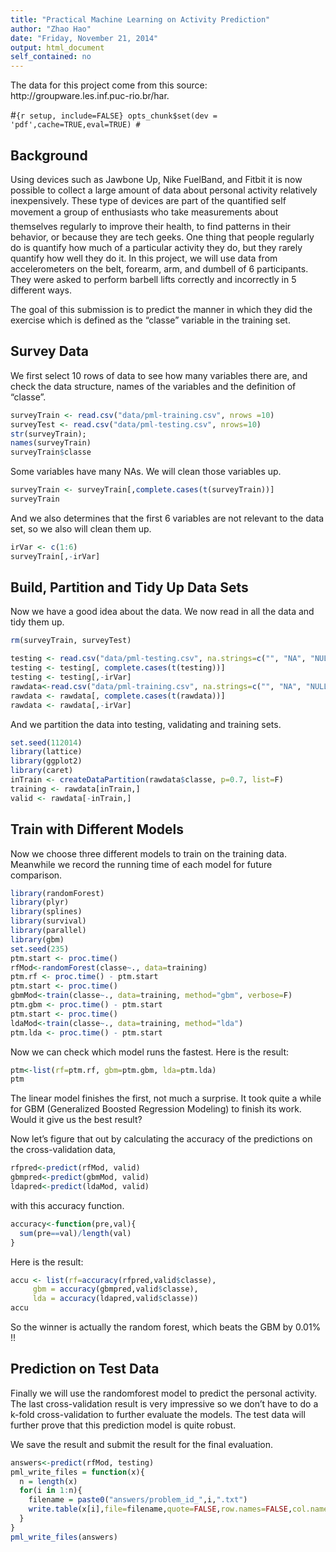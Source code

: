 ```yaml
---
title: "Practical Machine Learning on Activity Prediction"
author: "Zhao Hao"
date: "Friday, November 21, 2014"
output: html_document
self_contained: no
---
```

The data for this project come from this source: http://groupware.les.inf.puc-rio.br/har.

#```{r setup, include=FALSE}
opts_chunk$set(dev = 'pdf',cache=TRUE,eval=TRUE)
#```

## Background
Using devices such as Jawbone Up, Nike FuelBand, and Fitbit it is now possible to collect a large amount of data about personal activity relatively inexpensively. These type of devices are part of the quantified self movement a group of enthusiasts who take measurements about themselves regularly to improve their health, to find patterns in their behavior, or because they are tech geeks. One thing that people regularly do is quantify how much of a particular activity they do, but they rarely quantify how well they do it. In this project, we will use data from accelerometers on the belt, forearm, arm, and dumbell of 6 participants. They were asked to perform barbell lifts correctly and incorrectly in 5 different ways. 

The goal of this submission is to predict the manner in which they did the exercise which is defined as the "classe" variable in the training set.

## Survey Data
We first select 10 rows of data to see how many variables there are, and check the data structure, names of the variables and the definition of "classe".

```r
surveyTrain <- read.csv("data/pml-training.csv", nrows =10)
surveyTest <- read.csv("data/pml-testing.csv", nrows=10)
str(surveyTrain);
names(surveyTrain)
surveyTrain$classe
```

Some variables have many NAs. We will clean those variables up.

```r
surveyTrain <- surveyTrain[,complete.cases(t(surveyTrain))]
surveyTrain
```

And we also determines that the first 6 variables are not relevant to the data set, so we also will clean them up.

```r
irVar <- c(1:6)
surveyTrain[,-irVar]
```

## Build, Partition and Tidy Up Data Sets
Now we have a good idea about the data. We now read in all the data and tidy them up.

```r
rm(surveyTrain, surveyTest)

testing <- read.csv("data/pml-testing.csv", na.strings=c("", "NA", "NULL"))
testing <- testing[, complete.cases(t(testing))]
testing <- testing[,-irVar]
rawdata<-read.csv("data/pml-training.csv", na.strings=c("", "NA", "NULL"))
rawdata <- rawdata[, complete.cases(t(rawdata))]
rawdata <- rawdata[,-irVar]
```

And we partition the data into testing, validating and training sets. 

```r
set.seed(112014)
library(lattice)
library(ggplot2)
library(caret)
inTrain <- createDataPartition(rawdata$classe, p=0.7, list=F)
training <- rawdata[inTrain,]
valid <- rawdata[-inTrain,]
```

## Train with Different Models
Now we choose three different models to train on the training data. Meanwhile we record the running time of each model for future comparison.

```r
library(randomForest)
library(plyr)
library(splines)
library(survival)
library(parallel)
library(gbm)
set.seed(235)
ptm.start <- proc.time()
rfMod<-randomForest(classe~., data=training)
ptm.rf <- proc.time() - ptm.start
ptm.start <- proc.time()
gbmMod<-train(classe~., data=training, method="gbm", verbose=F)
ptm.gbm <- proc.time() - ptm.start
ptm.start <- proc.time()
ldaMod<-train(classe~., data=training, method="lda")
ptm.lda <- proc.time() - ptm.start
```

Now we can check which model runs the fastest. Here is the result:

```r
ptm<-list(rf=ptm.rf, gbm=ptm.gbm, lda=ptm.lda)
ptm
```

The linear model finishes the first, not much a surprise. It took quite a while for GBM (Generalized Boosted Regression Modeling) to finish its work. Would it give us the best result?

Now let's figure that out by calculating the accuracy of the predictions on the cross-validation data,

```r
rfpred<-predict(rfMod, valid)
gbmpred<-predict(gbmMod, valid)
ldapred<-predict(ldaMod, valid)
```

with this accuracy function.

```r
accuracy<-function(pre,val){
  sum(pre==val)/length(val)
}
```
Here is the result:
```r
accu <- list(rf=accuracy(rfpred,valid$classe),
     gbm = accuracy(gbmpred,valid$classe),
     lda = accuracy(ldapred,valid$classe))
accu
```
So the winner is actually the random forest, which beats the GBM by 0.01% !!

## Prediction on Test Data
Finally we will use the randomforest model to predict the personal activity. The last cross-validation result is very impressive so we don't have to do a k-fold cross-validation to further evaluate the models. The test data will further prove that this prediction model is quite robust.

We save the result and submit the result for the final evaluation.

```r
answers<-predict(rfMod, testing)
pml_write_files = function(x){
  n = length(x)
  for(i in 1:n){
    filename = paste0("answers/problem_id_",i,".txt")
    write.table(x[i],file=filename,quote=FALSE,row.names=FALSE,col.names=FALSE)
  }
}
pml_write_files(answers)
```
